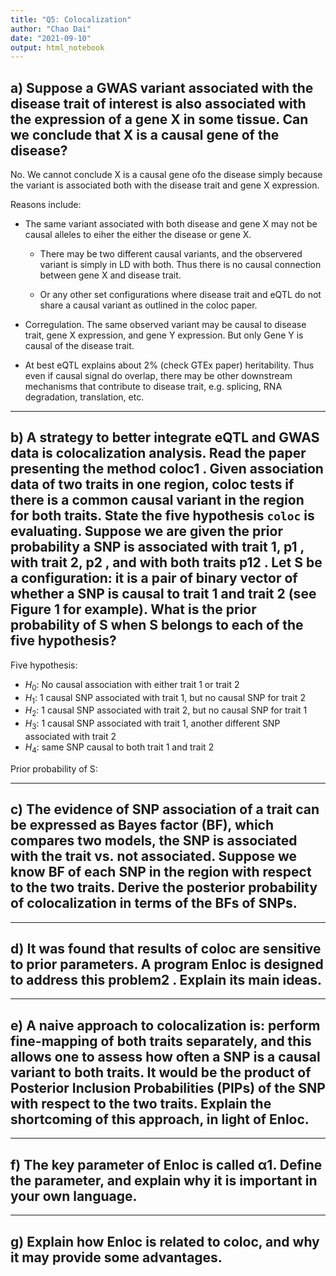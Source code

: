 ```yaml
---
title: "Q5: Colocalization"
author: "Chao Dai"
date: "2021-09-10"
output: html_notebook
---
```



## a) Suppose a GWAS variant associated with the disease trait of interest is also associated with the expression of a gene X in some tissue. Can we conclude that X is a causal gene of the disease?

No. We cannot conclude X is a causal gene ofo the disease simply because the variant is associated both with the disease trait and gene X expression.

Reasons include:

* The same variant associated with both disease and gene X may not be causal alleles to eiher the either the disease or gene X.

    * There may be two different causal variants, and the observered variant is simply in LD with both. Thus there is no causal connection between gene X and disease trait. 

    * Or any other set configurations where disease trait and eQTL do not share a causal variant as outlined in the coloc paper. 

* Corregulation. The same observed variant may be causal to disease trait, gene X expression, and gene Y expression. But only Gene Y is causal of the disease trait. 

* At best eQTL explains about 2% (check GTEx paper) heritability. Thus even if causal signal do overlap, there may be other downstream mechanisms that contribute to disease trait, e.g. splicing, RNA degradation, translation, etc.

------------------------------------------------------------------------

## b) A strategy to better integrate eQTL and GWAS data is colocalization analysis. Read the paper presenting the method coloc1 . Given association data of two traits in one region, coloc tests if there is a common causal variant in the region for both traits. State the five hypothesis `coloc` is evaluating. Suppose we are given the prior probability a SNP is associated with trait 1, p1 , with trait 2, p2 , and with both traits p12 . Let S be a configuration: it is a pair of binary vector of whether a SNP is causal to trait 1 and trait 2 (see Figure 1 for example). What is the prior probability of S when S belongs to each of the five hypothesis?

Five hypothesis: 

* $H_0$: No causal association with either trait 1 or trait 2 
* $H_1$: 1 causal SNP associated with trait 1, but no causal SNP for trait 2 
* $H_2$: 1 causal SNP associated with trait 2, but no causal SNP for trait 1 
* $H_3$: 1 causal SNP associated with trait 1, another different SNP associated with trait 2 
* $H_4$: same SNP causal to both trait 1 and trait 2

Prior probability of S:

------------------------------------------------------------------------

## c) The evidence of SNP association of a trait can be expressed as Bayes factor (BF), which compares two models, the SNP is associated with the trait vs. not associated. Suppose we know BF of each SNP in the region with respect to the two traits. Derive the posterior probability of colocalization in terms of the BFs of SNPs.

------------------------------------------------------------------------

## d) It was found that results of coloc are sensitive to prior parameters. A program Enloc is designed to address this problem2 . Explain its main ideas.

------------------------------------------------------------------------

## e) A naive approach to colocalization is: perform fine-mapping of both traits separately, and this allows one to assess how often a SNP is a causal variant to both traits. It would be the product of Posterior Inclusion Probabilities (PIPs) of the SNP with respect to the two traits. Explain the shortcoming of this approach, in light of Enloc.

------------------------------------------------------------------------

## f) The key parameter of Enloc is called α1. Define the parameter, and explain why it is important in your own language.

------------------------------------------------------------------------

## g) Explain how Enloc is related to coloc, and why it may provide some advantages.

